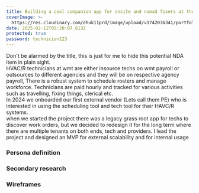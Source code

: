 ```yaml
---
title: Building a cool companion app for onsite and nomad fixers at the retail titan
coverImage: >-
  https://res.cloudinary.com/dhuk11prd/image/upload/v1742036341/portfolio-tina/technician%20app/Technician_xoxyxd.jpg
date: 2025-02-12T05:20:07.613Z
protected: true
password: technician123
---
```


Don't be alarmed by the title, this is just for me to hide this potential NDA item in plain sight. \
HVAC/R technicians at wmt are either insource techs on wmt payroll or outsources to different agencies and they will be on respective agency payroll, There is a robust system to schedule rosters and manage workforce. Technicians are paid hourly and tracked for various activities such as travelling, fixing things, clerical etc. \
In 2024 we onboarded our first external vendor (Lets call them PE) who is interested in using the scheduling tool and tech tool for their HAVC/R systems. \
when we started the project there was a legacy grass root app for techs to discover work orders, but we decided to redesign it for the long term where there are multiple tenants on both ends, tech and providers. I lead the project and designed an MVP for external scalability and for internal usage

### &#x20;Persona definition

### &#x20;Secondary research

### Wireframes

<FigmaPrototype url="https://embed.figma.com/proto/yctcrUTVmB4qXCpr1PG50j/FM-app---externalisation?page-id=0%3A1&node-id=200-21271&p=f&viewport=-950%2C-313%2C0.38&scaling=scale-down&content-scaling=fixed&starting-point-node-id=1%3A4315&embed-host=share&theme=system&footer=false" height="1000" />
